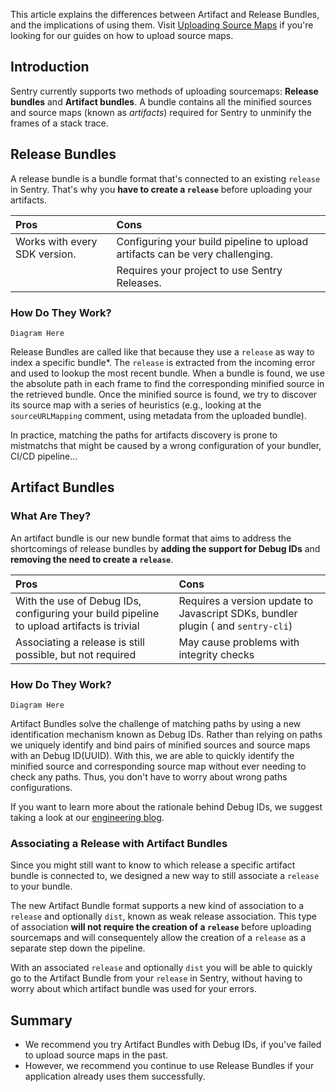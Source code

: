 This article explains the differences between Artifact and Release Bundles, and the implications of using them. Visit [Uploading Source Maps](/platforms/javascript/guides/react/sourcemaps/uploading/) if you're looking for our guides on how to upload source maps.

## Introduction

Sentry currently supports two methods of uploading sourcemaps: **Release bundles** and **Artifact bundles**. A bundle contains all the minified sources and source maps (known as _artifacts_) required for Sentry to unminify the frames of a stack trace.

## Release Bundles

A release bundle is a bundle format that's connected to an existing `release` in Sentry. That's why you **have to create a `release`** before uploading your artifacts.

| Pros | Cons |
|:--|:--|
| Works with every SDK version. | Configuring your build pipeline to upload artifacts can be very challenging.  |
| | Requires your project to use Sentry Releases.





### How Do They Work?

```
Diagram Here
```

Release Bundles are called like that because they use a `release` as way to index a specific bundle*. The `release` is extracted from the incoming error and used to lookup the most recent bundle. When a bundle is found, we use the absolute path in each frame to find the corresponding minified source in the retrieved bundle. Once the minified source is found, we try to discover its source map with a series of heuristics (e.g., looking at the `sourceURLMapping` comment, using metadata from the uploaded bundle).

In practice, matching the paths for artifacts discovery is prone to mistmatchs that might be caused by a wrong configuration of your bundler, CI/CD pipeline...

## Artifact Bundles

### What Are They?

An artifact bundle is our new bundle format that aims to address the shortcomings of release bundles by **adding the support for Debug IDs** and **removing the need to create a `release`**.

| Pros | Cons |
|:--|:--|
| With the use of Debug IDs, configuring your build pipeline to upload artifacts is trivial | Requires a version update to Javascript SDKs, bundler plugin ( and `sentry-cli`) |
| Associating a release is still possible, but not required | May cause problems with integrity checks

### How Do They Work?

```
Diagram Here
```

Artifact Bundles solve the challenge of matching paths by using a new identification mechanism known as Debug IDs. Rather than relying on paths we uniquely identify and bind pairs of minified sources and source maps with an Debug ID(UUID). With this, we are able to quickly identify the minified source and corresponding source map without ever needing to check any paths. Thus, you don't have to worry about wrong paths configurations.

<Note>

If you want to learn more about the rationale behind Debug IDs, we suggest taking a look at our [engineering blog](https://sentry.engineering/blog/the-case-for-debug-ids).

</Note>

### Associating a Release with Artifact Bundles

Since you might still want to know to which release a specific artifact bundle is connected to, we designed a new way to still associate a `release` to your bundle.

The new Artifact Bundle format supports a new kind of association to a `release` and optionally `dist`, known as weak release association. This type of association **will not require the creation of a `release`** before uploading sourcemaps and will consequentely allow the creation of a `release` as a separate step down the pipeline.

With an associated `release` and optionally `dist` you will be able to quickly go to the Artifact Bundle from your `release` in Sentry, without having to worry about which artifact bundle was used for your errors.

## Summary
- We recommend you try Artifact Bundles with Debug IDs, if you've failed to upload source maps in the past.
- However, we recommend you continue to use Release Bundles if your application already uses them successfully.
